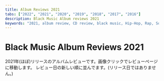 ```yaml
---
title: Album Reviews 2021
tabs: ["2022", "2021", "2020", "2019", "2018", "2017", "2016"]
description: Black Music Album reviews 2021
keywords: "2021, album review, CD review, black music, Hip-Hop, Rap, Soul, R&B"
---
```



# Black Music Album Reviews 2021

<PageDescription>

2021年(ほぼ)リリースのアルバムレビューです。画像クリックでレビューページに移動します。
レビュー日の新しい順に並んでます。(リリース日ではありません。)

</PageDescription>

<Row>
  <Column colMd={2} colLg={3} noGutterMdLeft>
    <Review1 />
  </Column>
  <Column colMd={2} colLg={3} noGutterMdLeft>
    <Review2 />
  </Column>
  <Column colMd={2} colLg={3} noGutterMdLeft>
    <Review3 />
  </Column>
  <Column colMd={2} colLg={3} noGutterMdLeft>
    <Review4 />
  </Column>
</Row>

<Row>
  <Column colMd={2} colLg={3} noGutterMdLeft>
    <Review5 />
  </Column>
  <Column colMd={2} colLg={3} noGutterMdLeft>
    <Review6 />
  </Column>
  <Column colMd={2} colLg={3} noGutterMdLeft>
    <Review7 />
  </Column>
  <Column colMd={2} colLg={3} noGutterMdLeft>
    <Review8 />
  </Column>
</Row>

<Row>
  <Column colMd={2} colLg={3} noGutterMdLeft>
    <Review9 />
  </Column>
  <Column colMd={2} colLg={3} noGutterMdLeft>
    <Review10 />
  </Column>
  <Column colMd={2} colLg={3} noGutterMdLeft>
    <Review11 />
  </Column>
  <Column colMd={2} colLg={3} noGutterMdLeft>
    <Review12 />
  </Column>
</Row>

<Row>
  <Column colMd={2} colLg={3} noGutterMdLeft>
    <Review13 />
  </Column>
  <Column colMd={2} colLg={3} noGutterMdLeft>
    <Review14 />
  </Column>
  <Column colMd={2} colLg={3} noGutterMdLeft>
    <Review15 />
  </Column>
  <Column colMd={2} colLg={3} noGutterMdLeft>
    <Review16 />
  </Column>
</Row>

<Row>
  <Column colMd={2} colLg={3} noGutterMdLeft>
    <Review17 />
  </Column>
  <Column colMd={2} colLg={3} noGutterMdLeft>
    <Review18 />
  </Column>
  <Column colMd={2} colLg={3} noGutterMdLeft>
    <Review19 />
  </Column>
  <Column colMd={2} colLg={3} noGutterMdLeft>
    <Review20 />
  </Column>  
</Row>

<Row>
  <Column colMd={2} colLg={3} noGutterMdLeft>
    <Review21 />
  </Column>
  <Column colMd={2} colLg={3} noGutterMdLeft>
    <Review22 />
  </Column>
  <Column colMd={2} colLg={3} noGutterMdLeft>
    <Review23 />
  </Column>
  <Column colMd={2} colLg={3} noGutterMdLeft>
    <Review24 />
  </Column>
</Row>

<Row>
  <Column colMd={2} colLg={3} noGutterMdLeft>
    <Review25 />
  </Column>
  <Column colMd={2} colLg={3} noGutterMdLeft>
    <Review26 />
  </Column>
  <Column colMd={2} colLg={3} noGutterMdLeft>
    <Review27 />
  </Column>
  <Column colMd={2} colLg={3} noGutterMdLeft>
    <Review28 />
  </Column>
</Row>

<Row>
  <Column colMd={2} colLg={3} noGutterMdLeft>
    <Review29 />
  </Column>
  <Column colMd={2} colLg={3} noGutterMdLeft>
    <Review30 />
  </Column>
  <Column colMd={2} colLg={3} noGutterMdLeft>
    <Review31 />
  </Column>
  <Column colMd={2} colLg={3} noGutterMdLeft>
    <Review32 />
  </Column>
</Row>

<Row>
  <Column colMd={2} colLg={3} noGutterMdLeft>
    <Review33 />
  </Column>
  <Column colMd={2} colLg={3} noGutterMdLeft>
    <Review34 />
  </Column>
  <Column colMd={2} colLg={3} noGutterMdLeft>
    <Review35 />
  </Column>
  <Column colMd={2} colLg={3} noGutterMdLeft>
    <Review36 />
  </Column>
</Row>

<Row>
  <Column colMd={2} colLg={3} noGutterMdLeft>
    <Review37 />
  </Column>
  <Column colMd={2} colLg={3} noGutterMdLeft>
    <Review38 />
  </Column>
  <Column colMd={2} colLg={3} noGutterMdLeft>
    <Review39 />
  </Column>
  <Column colMd={2} colLg={3} noGutterMdLeft>
    <Review40 />
  </Column>
</Row>

<Row>
  <Column colMd={2} colLg={3} noGutterMdLeft>
    <Review41 />
  </Column>    
  <Column colMd={2} colLg={3} noGutterMdLeft>
    <Review42 />
  </Column>
  <Column colMd={2} colLg={3} noGutterMdLeft>
    <Review43 />
  </Column>
  <Column colMd={2} colLg={3} noGutterMdLeft>
    <Review44 />
  </Column>
</Row>

<Row>
  <Column colMd={2} colLg={3} noGutterMdLeft>
    <Review45 />
  </Column>
  <Column colMd={2} colLg={3} noGutterMdLeft>
    <Review46 />
  </Column>
  <Column colMd={2} colLg={3} noGutterMdLeft>
    <Review47 />
  </Column>   
  <Column colMd={2} colLg={3} noGutterMdLeft>
    <Review48 />
  </Column>    
</Row>

<Row>
  <Column colMd={2} colLg={3} noGutterMdLeft>
    <Review49 />
  </Column>
  <Column colMd={2} colLg={3} noGutterMdLeft>
    <Review50 />
  </Column>
  <Column colMd={2} colLg={3} noGutterMdLeft>
    <Review51 />
  </Column>
</Row>